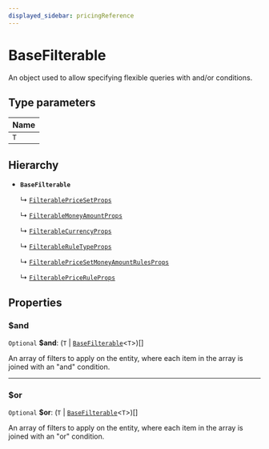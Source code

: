 ```yaml
---
displayed_sidebar: pricingReference
---
```


# BaseFilterable

An object used to allow specifying flexible queries with and/or conditions.

## Type parameters

| Name |
| :------ |
| `T` | `object` |

## Hierarchy

- **`BaseFilterable`**

  ↳ [`FilterablePriceSetProps`](FilterablePriceSetProps.mdx)

  ↳ [`FilterableMoneyAmountProps`](FilterableMoneyAmountProps.mdx)

  ↳ [`FilterableCurrencyProps`](FilterableCurrencyProps.mdx)

  ↳ [`FilterableRuleTypeProps`](FilterableRuleTypeProps.mdx)

  ↳ [`FilterablePriceSetMoneyAmountRulesProps`](FilterablePriceSetMoneyAmountRulesProps.mdx)

  ↳ [`FilterablePriceRuleProps`](FilterablePriceRuleProps.mdx)

## Properties

### $and

 `Optional` **$and**: (`T` \| [`BaseFilterable`](BaseFilterable.mdx)<`T`\>)[]

An array of filters to apply on the entity, where each item in the array is joined with an "and" condition.

___

### $or

 `Optional` **$or**: (`T` \| [`BaseFilterable`](BaseFilterable.mdx)<`T`\>)[]

An array of filters to apply on the entity, where each item in the array is joined with an "or" condition.

